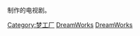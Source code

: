 {{link-en|梦工厂电视公司|DreamWorks Television}}制作的电视剧。

[[Category:梦工厂|Category:梦工厂]]
[[Category:派拉蒙電視工作室製作的電視節目|DreamWorks]]
[[Category:美國各公司製作的電視節目|DreamWorks]]